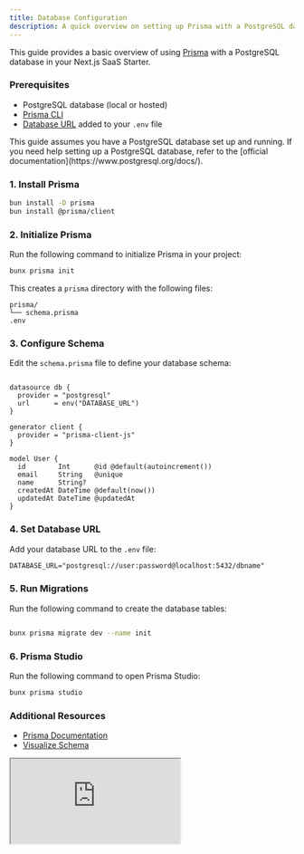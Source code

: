 ```yaml
---
title: Database Configuration
description: A quick overview on setting up Prisma with a PostgreSQL database.
---
```



This guide provides a basic overview of using [Prisma](https://www.prisma.io/) with a PostgreSQL database in your Next.js SaaS Starter.

<Steps>

### Prerequisites

- PostgreSQL database (local or hosted)  
- [Prisma CLI](https://www.prisma.io/docs/reference/api-reference/command-reference)  
- [Database URL](#set-database-url) added to your `.env` file  

<Callout type="note">
    This guide assumes you have a PostgreSQL database set up and running. If you need help setting up a PostgreSQL database, refer to the [official documentation](https://www.postgresql.org/docs/).

</Callout>

### 1. Install Prisma

```bash
bun install -D prisma
bun install @prisma/client
```
### 2. Initialize Prisma

Run the following command to initialize Prisma in your project:

```bash
bunx prisma init
```


This creates a `prisma` directory with the following files:

```text
prisma/
└── schema.prisma
.env

```


### 3. Configure Schema


Edit the `schema.prisma` file to define your database schema:

```prisma title="prisma/schema.prisma"{3}

datasource db {
  provider = "postgresql"
  url      = env("DATABASE_URL")
}

generator client {
  provider = "prisma-client-js"
}

model User {
  id        Int      @id @default(autoincrement())
  email     String   @unique
  name      String?
  createdAt DateTime @default(now())
  updatedAt DateTime @updatedAt
}

```

### 4. Set Database URL


Add your database URL to the `.env` file:

```md title=".env"
DATABASE_URL="postgresql://user:password@localhost:5432/dbname"
```


### 5. Run Migrations


Run the following command to create the database tables:

```bash

bunx prisma migrate dev --name init
```

### 6. Prisma Studio

Run the following command to open Prisma Studio:

```bash
bunx prisma studio
```


### Additional Resources

- [Prisma Documentation](https://www.prisma.io/docs)
- [Visualize Schema](https://chartdb.io/diagrams)

<iframe src="https://chartdb.io" className="mt-6 w-full rounded-lg h-96" title="ChartDB Schema Visualizer" sandbox="allow-scripts allow-same-origin" loading="lazy" ></iframe>

</Steps>
